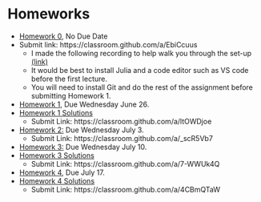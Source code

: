 # Homeworks


- [Homework 0](https://johnfhiggins.github.io/ComputationalBootcamp/homeworks/homework0.html), No Due Date
- Submit link: https://classroom.github.com/a/EbiCcuus
    - I made the following recording to help walk you through the set-up [(link)](https://uwmadison.zoom.us/rec/share/ADo9Lr9x7Qgs8ICnasbZ2H7mW7P61HjuAgHwVb3_yHUaq9Mrx4fd2sloWtmUCt3I.plNcH2QGUGkzn0Rm 
Passcode: 7VM!5.Vn)
    - It would be best to install Julia and a code editor such as VS code before the first lecture. 
    - You will need to install Git and do the rest of the assignment before submitting Homework 1.
- [Homework 1](https://johnfhiggins.github.io/ComputationalBootcamp/homeworks/homework1.html), Due Wednesday June 26.
- [Homework 1 Solutions](https://johnfhiggins.github.io/ComputationalBootcamp/homework_solutions/Homework1_solutions.jl)
    - Submit Link: https://classroom.github.com/a/ltOWDjoe
- [Homework 2:](https://johnfhiggins.github.io/ComputationalBootcamp/homeworks/homework2.html) Due Wednesday July 3. 
    - Submit Link: https://classroom.github.com/a/_scR5Vb7
- [Homework 3:](https://johnfhiggins.github.io/ComputationalBootcamp/homeworks/homework3.html) Due Wednesday July 10. 
- [Homework 3 Solutions](https://johnfhiggins.github.io/ComputationalBootcamp/homework_solutions/Homework3_solutions.jl)
    - Submit Link: https://classroom.github.com/a/7-WWUk4Q
- [Homework 4](https://johnfhiggins.github.io/ComputationalBootcamp/homeworks/homework4.html), Due July 17.
- [Homework 4 Solutions](https://johnfhiggins.github.io/ComputationalBootcamp/homework_solutions/Homework4_solutions.jl)
    - Submit Link: https://classroom.github.com/a/4CBmQTaW
